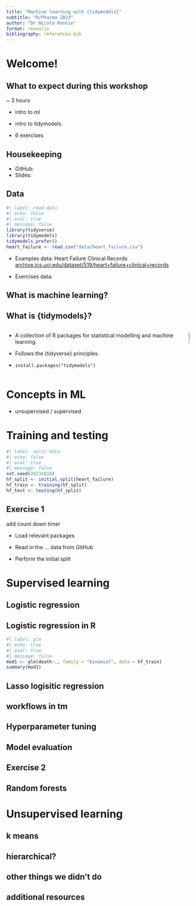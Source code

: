 ```yaml
---
title: "Machine learning with {tidymodels}"
subtitle: "R/Pharma 2023"
author: "Dr Nicola Rennie"
format: revealjs
bibliography: references.bib
---
```


# Welcome!

## What to expect during this workshop

~ 3 hours

* intro to ml
* intro to tidymodels 

* 6 exercises

## Housekeeping

* GitHub:
* Slides: 

## Data

```r
#| label: read-data
#| echo: false
#| eval: true
#| message: false
library(tidyverse)
library(tidymodels)
tidymodels_prefer()
heart_failure <- read_csv("data/heart_failure.csv") 
```
* Examples data: Heart Failure Clinical Records
[archive.ics.uci.edu/dataset/519/heart+failure+clinical+records](http://archive.ics.uci.edu/dataset/519/heart+failure+clinical+records)

* Exercises data: 

## What is machine learning?

## What is {tidymodels}?

::: columns
::: {.column}

* A collection of R packages for statistical modelling and machine learning.

* Follows the {tidyverse} principles.

* `install.packages("tidymodels")`

:::

::: {.column}

![](images/tidymodels.png){fig-align="center" fig-alt="tidymodels R package hex sticker logo" width=50%}

:::
:::


# Concepts in ML

* unsupervised / supervised

# Training and testing

```r
#| label: split-data
#| echo: false
#| eval: true
#| message: false
set.seed(20231018)
hf_split <- initial_split(heart_failure)
hf_train <- training(hf_split)
hf_test <- testing(hf_split)
```

## Exercise 1

add count down timer

* Load relevant packages

* Read in the ... data from GitHub

* Perform the initial split


# Supervised learning

## Logistic regression

## Logistic regression in R

```r
#| label: glm
#| echo: true
#| eval: true
#| message: false
mod1 <- glm(death~., family = "binomial", data = hf_train)
summary(mod1)
```

## Lasso logisitic regression

## workflows in tm

## Hyperparameter tuning

## Model evaluation


## Exercise 2

## Random forests

# Unsupervised learning

## k means

## hierarchical?

## other things we didn't do

## additional resources






